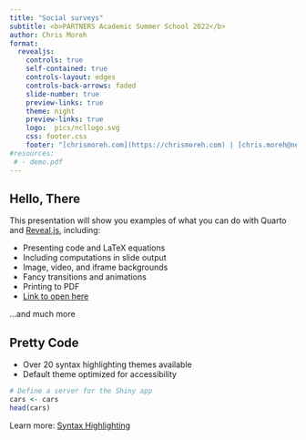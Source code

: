 ```yaml
---
title: "Social surveys"
subtitle: <b>PARTNERS Academic Summer School 2022</b>
author: Chris Moreh
format: 
  revealjs:
    controls: true
    self-contained: true
    controls-layout: edges
    controls-back-arrows: faded
    slide-number: true
    preview-links: true
    theme: night
    preview-links: true
    logo:  pics/ncllogo.svg
    css: footer.css
    footer: "[chrismoreh.com](https://chrismoreh.com) | [chris.moreh@newcastle.ac.uk](mailto: chris.moreh@newcastle.ac.uk)"
#resources:
 # - demo.pdf
---
```


## Hello, There

This presentation will show you examples of what you can do with Quarto and [Reveal.js](https://revealjs.com), including:

-   Presenting code and LaTeX equations
-   Including computations in slide output
-   Image, video, and iframe backgrounds
-   Fancy transitions and animations
-   Printing to PDF
- [Link to open here](https://quarto.org/docs/presentations/revealjs/presenting.html)

...and much more

## Pretty Code {auto-animate="true"}

-   Over 20 syntax highlighting themes available
-   Default theme optimized for accessibility

``` r
# Define a server for the Shiny app
cars <- cars
head(cars)
```

::: footer
Learn more: [Syntax Highlighting](https://quarto.org/docs/output-formats/html-code.html#highlighting)
:::

## {background-image="pics/Slide1.png" background-size="100%"}

